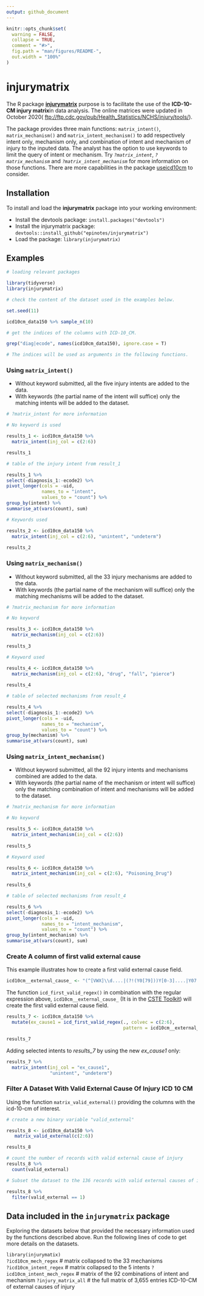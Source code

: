 ---
output: github_document
---



```{r, include = FALSE}
knitr::opts_chunk$set(
  warning = FALSE,
  collapse = TRUE,
  comment = "#>",
  fig.path = "man/figures/README-",
  out.width = "100%"
)
```

# injurymatrix

The R package **[injurymatrix](https://epinotes.github.io/injurymatrix/)** purpose is to facilitate the use of the **ICD-10-CM injury matrix**in data analysis. The online matrices were updated in October 2020( [ftp://ftp.cdc.gov/pub/Health_Statistics/NCHS/injury/tools/](ftp://ftp.cdc.gov/pub/Health_Statistics/NCHS/injury/tools/)).

The package provides three main functions: `matrix_intent()`, `matrix_mechanism()` and `matrix_intent_mechanism()` to add respectively intent only, mechanism only, and combination of intent and mechanism of injury to the inputed data. The analyst has the option to use keywords to limit the query of intent or mechanism.
Try *`?matrix_intent`*, *`?matrix_mechanism`* and *`?matrix_intent_mechanism`* for more information on those functions. 
There are more capabilities in the package [useicd10cm](https://github.com/epinotes/useicd10cm) to consider.  

## Installation

To install and load the **injurymatrix** package into your working environment:

* Install the devtools package: `install.packages("devtools")`  
* Install the injurymatrix package: `devtools::install_github("epinotes/injurymatrix")`  
* Load the package: `library(injurymatrix)`  

## Examples  

```{r}
# loading relevant packages  

library(tidyverse)
library(injurymatrix)

```



```{r}
# check the content of the dataset used in the examples below.   

set.seed(11)

icd10cm_data150 %>% sample_n(10)

# get the indices of the columns with ICD-10_CM. 

grep("diag|ecode", names(icd10cm_data150), ignore.case = T)

# The indices will be used as arguments in the following functions.  

```

### Using `matrix_intent()`

* Without keyword submitted, all the five injury intents are added to the data.  
* With keywords (the partial name of the intent will suffice) only the matching intents will be added to the dataset.    


```{r}
# ?matrix_intent for more information

# No keyword is used

results_1 <- icd10cm_data150 %>% 
  matrix_intent(inj_col = c(2:6))

results_1

# table of the injury intent from result_1  

results_1 %>%
select(-diagnosis_1:-ecode2) %>%
pivot_longer(cols = -uid,
             names_to = "intent",
             values_to = "count") %>%
group_by(intent) %>%
summarise_at(vars(count), sum)

# Keywords used  

results_2 <- icd10cm_data150 %>% 
  matrix_intent(inj_col = c(2:6), "unintent", "undeterm")
  
results_2

```

### Using `matrix_mechanism()`  

* Without keyword submitted, all the 33 injury mechanisms are added to the data.  
* With keywords (the partial name of the mechanism will suffice) only the matching mechanisms will be added to the dataset.    


```{r}

# ?matrix_mechanism for more information 

# No keyword 

results_3 <- icd10cm_data150 %>% 
  matrix_mechanism(inj_col = c(2:6))
  
results_3

# Keyword used

results_4 <- icd10cm_data150 %>% 
  matrix_mechanism(inj_col = c(2:6), "drug", "fall", "pierce")
  
results_4

# table of selected mechanisms from result_4  

results_4 %>%
select(-diagnosis_1:-ecode2) %>%
pivot_longer(cols = -uid,
             names_to = "mechanism",
             values_to = "count") %>%
group_by(mechanism) %>%
summarise_at(vars(count), sum)

```  


### Using `matrix_intent_mechanism()`  

* Without keyword submitted, all the 92 injury intents and mechanisms combined are added to the data.  
* With keywords (the partial name of the mechanism or intent will suffice) only the matching combination of intent and mechanisms will be added to the dataset.    


```{r}

# ?matrix_mechanism for more information 

# No keyword 

results_5 <- icd10cm_data150 %>% 
  matrix_intent_mechanism(inj_col = c(2:6))
  
results_5

# Keyword used

results_6 <- icd10cm_data150 %>% 
  matrix_intent_mechanism(inj_col = c(2:6), "Poisoning_Drug")
  
results_6

# table of selected mechanisms from result_4  

results_6 %>%
select(-diagnosis_1:-ecode2) %>%
pivot_longer(cols = -uid,
             names_to = "intent_mechanism",
             values_to = "count") %>%
group_by(intent_mechanism) %>%
summarise_at(vars(count), sum)

```  


### Create A column of first valid external cause 

This example illustrates how to create a first valid external cause field.  

  
```{r}
icd10cm__external_cause_ <- "(^[VWX]\\d....|(?!(Y0[79]))Y[0-3]....|Y07.{1,3}|Y09|(T3[679]9|T414|T427|T4[3579]9)[1-4].|(?!(T3[679]9|T414|T427|T4[3579]9))(T3[6-9]|T4[0-9]|T50)..[1-4]|T1491.{0,1}|(T1[5-9]|T5[1-9]|T6[0-5]|T7[1346])...|T75[0-3]..)(A|$)"
```  

The function `icd_first_valid_regex()` in combination with the regular expression above,  `icd10cm__external_cause_` (It is in the [CSTE Toolkit](https://resources.cste.org/ICD-10-CM/Standardized%20Validation%20Datasets/Other%20Useful%20ICD-10-CM%20Regular%20Expressions.pdf)) will create the first valid external cause field.


```{r}
results_7 <- icd10cm_data150 %>% 
  mutate(ex_cause1 = icd_first_valid_regex(., colvec = c(2:6), 
                                           pattern = icd10cm__external_cause_))

results_7

```

Adding selected intents to *results_7* by using the new *ex_cause1* only:  


```{r}
results_7 %>% 
  matrix_intent(inj_col = "ex_cause1", 
                "unintent", "undeterm")
```


### Filter A Dataset With Valid External Cause Of Injury ICD 10 CM    


Using the function `matrix_valid_external()` providing the columns with the icd-10-cm of interest.  

```{r}
# create a new binary variable "valid_external"  

results_8 <- icd10cm_data150 %>% 
   matrix_valid_external(c(2:6))

results_8

# count the number of records with valid external cause of injury
results_8 %>% 
  count(valid_external)

# Subset the dataset to the 136 records with valid external causes of injury.

results_8 %>% 
  filter(valid_external == 1)

```


## Data included in the `injurymatrix` package

Exploring the datasets below that provided the necessary information used by the functions described above. Run the following lines of code to get more details on the datasets. 

`library(injurymatix)`   
`?icd10cm_mech_regex` # matrix collapsed to the 33 mechanisms    
`?icd10cm_intent_regex` # matrix collapsed to the 5 intents 
`?icd10cm_intent_mech_regex` # matrix of the 92 combinations of intent and mechanism
`?injury_matrix_all` # the full matrix of 3,655 entries ICD-10-CM of external causes of injury

